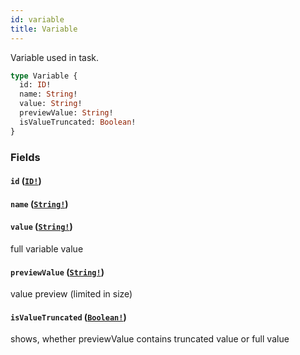 ```yaml
---
id: variable
title: Variable
---
```


Variable used in task.

```graphql
type Variable {
  id: ID!
  name: String!
  value: String!
  previewValue: String!
  isValueTruncated: Boolean!
}
```

### Fields

#### `id` ([`ID!`](../scalars/id.mdx))

#### `name` ([`String!`](../scalars/string.mdx))

#### `value` ([`String!`](../scalars/string.mdx))

full variable value

#### `previewValue` ([`String!`](../scalars/string.mdx))

value preview (limited in size)

#### `isValueTruncated` ([`Boolean!`](../scalars/boolean.mdx))

shows, whether previewValue contains truncated value or full value

